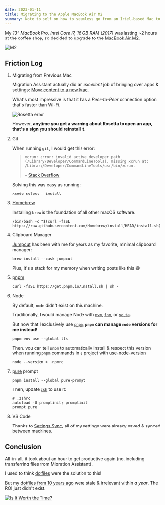 ```yaml
---
date: 2023-01-11
title: Migrating to the Apple MacBook Air M2
summary: Note to self on how to seamless go from an Intel-based Mac to the new M2.
---
```


My _13” MacBook Pro, Intel Core i7, 16 GB RAM (2017)_ was lasting ~2 hours
at the coffee shop, so decided to upgrade to the [MacBook Air M2](https://www.apple.com/macbook-air-m2/).

![M2](/static/images/m2.png)

## Friction Log

1. Migrating from Previous Mac

   Migration Assistant actually did an _excellent_ job of bringing over apps & settings: [Move content to a new Mac](https://support.apple.com/en-us/HT204350).

   What's most impressive is that it has a _Peer-to-Peer_ connection option that's faster than Wi-Fi.

   ![Rosetta error](/static/images/rosetta.png)

   However, **anytime you get a warning about Rosetta to open an app, that's a sign you should reinstall it.**

2. Git

   When running `git`, I would get this error:

   > ```
   > xcrun: error: invalid active developer path (/Library/Developer/CommandLineTools), missing xcrun at: /Library/Developer/CommandLineTools/usr/bin/xcrun.
   > ```
   >
   > – [Stack Overflow](https://apple.stackexchange.com/questions/254380/why-am-i-getting-an-invalid-active-developer-path-when-attempting-to-use-git-a)

   Solving this was easy as running:

   ```shell
   xcode-select --install
   ```

3. [Homebrew](https://brew.sh/)

   Installing `brew` is the foundation of all other macOS software.

   ```shell
   /bin/bash -c "$(curl -fsSL https://raw.githubusercontent.com/Homebrew/install/HEAD/install.sh)"
   ```

4. Clipboard Manager

   [Jumpcut](https://snark.github.io/jumpcut/) has been with me for years as my favorite, minimal clipboard manager:

   ```shell
   brew install --cask jumpcut
   ```

   Plus, it's a stack for my memory when writing posts like this 😅

5. [pnpm](https://pnpm.io/)

   ```shell
   curl -fsSL https://get.pnpm.io/install.sh | sh -
   ```

6. Node

   By default, `node` didn't exist on this machine.

   Traditionally, I would manage Node with [`nvm`](https://github.com/nvm-sh/nvm), [`fnm`](https://github.com/Schniz/fnm), or [`volta`](https://volta.sh/).

   But now that I exclusively use [`pnpm`](https://pnpm.io/), **`pnpm` can manage `node` versions for me instead!**

   ```shell
   pnpm env use --global lts
   ```

   Then, you can tell `pnpm` to automatically install & respect this version when running `pnpm` commands in a project with [use-node-version](https://pnpm.io/npmrc#use-node-version)

   ```shell
   node --version > .npmrc
   ```

   <Tweet tweetLink="jaredpalmer/status/1506634644992794633" />

7. [pure](https://github.com/sindresorhus/pure) prompt

   ```shell
   pnpm install --global pure-prompt
   ```

   Then, update [`zsh`](https://ohmyz.sh/) to use it:

   ```shell
   # .zshrc
   autoload -U promptinit; promptinit
   prompt pure
   ```

8. VS Code

   Thanks to [Settings Sync](https://code.visualstudio.com/docs/editor/settings-sync), all of my
   settings were already saved & synced between machines.

## Conclusion

All-in-all, it took about an hour to get productive again (not including transferring files from Migration Assistant).

I used to think [dotfiles](https://dotfiles.github.io/) were the solution to this!

But my [dotfiles from 10 years ago](https://github.com/ericclemmons/dotfiles) were stale & irrelevant within _a year_. The ROI just didn't exist.

[![Is It Worth the Time?](https://imgs.xkcd.com/comics/is_it_worth_the_time.png)](https://xkcd.com/1205)
